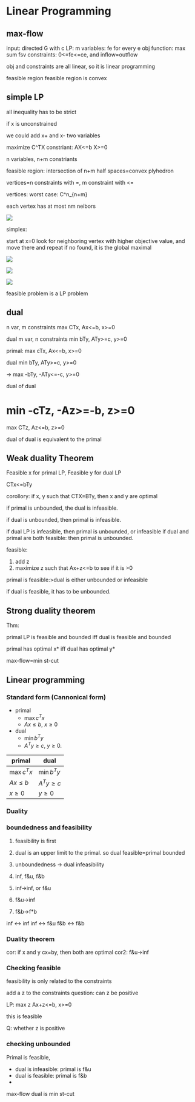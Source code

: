 # Linear Programming

## max-flow

input: directed G with c LP: m variables: fe for every e obj function: max sum fsv constraints: 0\<=fe\<=ce, and inflow=outflow

obj and constraints are all linear, so it is linear programming

feasible region feasible region is convex

## simple LP

all inequality has to be strict

if x is unconstrained

we could add x+ and x- two variables

maximize C\^TX constriant: AX\<=b X\>=0

n variables, n+m constriants

feasible region: intersection of n+m half spaces=convex plyhedron

vertices=n constraints with =, m constraint with \<=

vertices: worst case: C\^n\_{n+m}

each vertex has at most nm neibors

![](assests/img/20250321135613.png)

simplex:

start at x=0 look for neighboring vertex with higher objective value, and move there and repeat if no found, it is the global maximal

![](assests/img/20250321140028.png)

![](assests/img/20250321140518.png)

![](assests/img/20250321140751.png)

feasible problem is a LP problem

## dual

n var, m constraints max CTx, Ax\<=b, x\>=0

dual m var, n constraints min bTy, ATy\>=c, y\>=0

primal: max cTx, Ax\<=b, x\>=0

dual min bTy, ATy\>=c, y\>=0

-\> max -bTy, -ATy\<=-c, y\>=0

dual of dual

# min -cTz, -Az\>=-b, z\>=0

max CTz, Az\<=b, z\>=0

dual of dual is equivalent to the primal

::: {#thm-}
## Weak duality Theorem

Feasible x for primal LP, Feasible y for dual LP

CTx\<=bTy
:::

::: {#cor-}
corollory: if x, y such that CTX=BTy, then x and y are optimal
:::

<div>

if primal is unbounded, the dual is infeasible.

if dual is unbounded, then primal is infeasible.

</div>

if dual LP is infeasible, then primal is unbounded, or infeasible if dual and primal are both feasible: then primal is unbounded.

feasible:

1.  add z
2.  maximize z such that Ax+z\<=b to see if it is \>0

primal is feasible:\>dual is either unbounded or infeasible

if dual is feasible, it has to be unbounded.

<div>

## Strong duality theorem

Thm:

primal LP is feasible and bounded iff dual is feasible and bounded

primal has optimal x\* iff dual has optimal y\*

</div>

max-flow=min st-cut

## Linear programming

### Standard form (Cannonical form)

-   primal
    -   $\max c^Tx$
    -   $Ax\leq b$, $x\geq 0$
-   dual
    -   $\min b^Ty$
    -   $A^Ty\geq c$, $y\geq 0$.

| **primal**  | **dual**     |
|-------------|--------------|
| $\max c^Tx$ | $\min b^Ty$  |
| $Ax\leq b$  | $A^Ty\geq c$ |
| $x\geq 0$   | $y\geq 0$    |

### Duality

### boundedness and feasibility

1. feasibility is first
2. dual is an upper limit to the primal. so dual feasible=primal bounded
3. unboundedness -> dual infeasibility

1. inf, f&u, f&b
2. inf->inf, or f&u
3. f&u->inf
4. f&b->f*b

inf <-> inf
inf <-> f&u
f&b <-> f&b



### Duality theorem

cor: if x and y cx=by, then both are optimal
cor2: f&u->inf


### Checking feasible

feasibility is only related to the constraints

add a z to the constraints
question: can z be positive

LP: max z
Ax+z<=b, x>=0

this is feasible

Q: whether z is positive







### checking unbounded

Primal is feasible, 

- dual is infeasible: primal is f&u
- dual is feasible: primal is f&b
- 



max-flow dual is min st-cut

